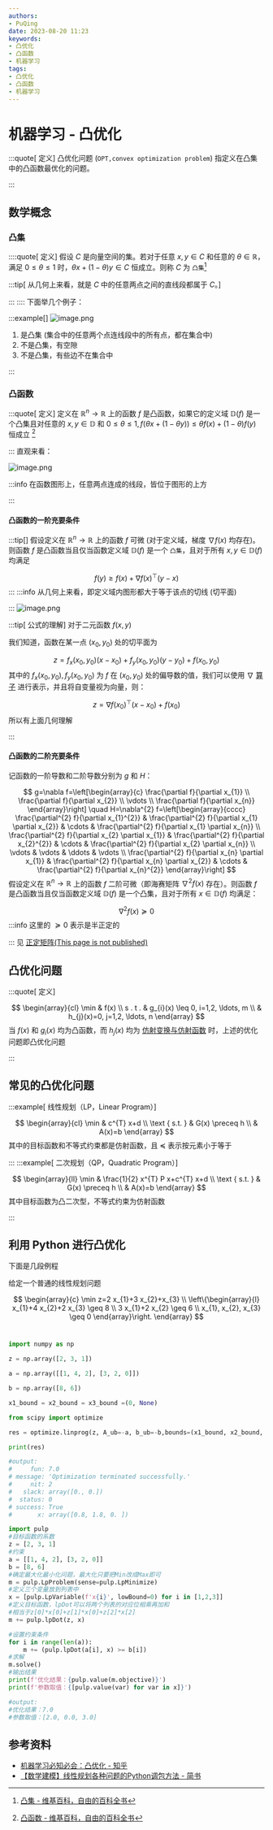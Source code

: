 ```yaml
---
authors:
- PuQing
date: 2023-08-20 11:23
keywords:
- 凸优化
- 凸函数
- 机器学习
tags:
- 凸优化
- 凸函数
- 机器学习
---
```

# 机器学习 - 凸优化

:::quote[ 定义]
凸优化问题 (`OPT,convex optimization problem`) 指定义在凸集中的凸函数最优化的问题。

:::
## 数学概念

### 凸集

::::quote[ 定义]
假设 $C$ 是向量空间的集。若对于任意 $x,y\in C$ 和任意的 $\theta\in \mathbb{R}$，满足 $0\le \theta \le 1$ 时，$\theta x+(1-\theta)y \in C$ 恒成立。则称 $C$ 为 `凸集`[^1]


<!--truncate-->
:::tip[ 从几何上来看，就是 $C$ 中的任意两点之间的直线段都属于 $C$。]

:::
::::
下面举几个例子：

:::example[]
![image.png](https://images.puqing.work/2023/08/22/64e4d721aec91.png)

1. 是凸集 (集合中的任意两个点连线段中的所有点，都在集合中)
2. 不是凸集，有空隙
3. 不是凸集，有些边不在集合中

:::
### 凸函数

:::quote[ 定义]
定义在 $\mathbb{R}^n \to \mathbb{R}$ 上的函数 $f$ 是凸函数，如果它的定义域 $\mathbb{D}(f)$ 是一个凸集且对任意的 $x,y \in \mathbb{D}$ 和 $0\le \theta \le 1, f(\theta x+(1-\theta y))\le \theta f(x)+(1-\theta)f(y)$ 恒成立 [^2]

:::
直观来看：

![image.png](https://images.puqing.work/2023/08/23/64e581b312fe9.png)

:::info
在函数图形上，任意两点连成的线段，皆位于图形的上方


:::
#### 凸函数的一阶充要条件

:::tip[]
假设定义在 $\mathbb{R}^n \to \mathbb{R}$ 上的函数 $f$ 可微 (对于定义域，梯度 $\nabla f(x)$ 均存在)。则函数 $f$ 是凸函数当且仅当函数定义域 $\mathbb{D}(f)$ 是一个 `凸集`，且对于所有 $x,y\in \mathbb{D}(f)$ 均满足

$$
f(y)\ge f(x) + \nabla f(x)^\top(y-x)
$$
:::
:::info
从几何上来看，即定义域内图形都大于等于该点的切线 (切平面)


:::
![image.png](https://images.puqing.work/2023/08/23/64e5b78414e3d.png)

:::tip[ 公式的理解]
对于二元函数 $f(x,y)$

我们知道，函数在某一点 $(x_{0},y_{0})$ 处的切平面为

$$
z=f_{x}(x_{0},y_{0})(x-x_{0})+f_{y}(x_{0},y_{0})(y-y_{0}) + f(x_{0},y_{0})
$$
其中的 $f_{x}(x_{0},y_{0}),f_{y}(x_{0},y_{0})$ 为 $f$ 在 $(x_{0},y_{0})$ 处的偏导数的值，我们可以使用 $\nabla$ [算子](./7edbed51) 进行表示，并且将自变量视为向量，则：

$$
z = \nabla f(x_{0})^\top(x-x_{0})+f(x_{0})
$$
所以有上面几何理解

:::
#### 凸函数的二阶充要条件

记函数的一阶导数和二阶导数分别为 $g$ 和 $H$：

$$
g=\nabla f=\left[\begin{array}{c}
\frac{\partial f}{\partial x_{1}} \\
\frac{\partial f}{\partial x_{2}} \\
\vdots \\
\frac{\partial f}{\partial x_{n}}
\end{array}\right] \quad H=\nabla^{2} f=\left[\begin{array}{cccc}
\frac{\partial^{2} f}{\partial x_{1}^{2}} & \frac{\partial^{2} f}{\partial x_{1} \partial x_{2}} & \cdots & \frac{\partial^{2} f}{\partial x_{1} \partial x_{n}} \\
\frac{\partial^{2} f}{\partial x_{2} \partial x_{1}} & \frac{\partial^{2} f}{\partial x_{2}^{2}} & \cdots & \frac{\partial^{2} f}{\partial x_{2} \partial x_{n}} \\
\vdots & \vdots & \ddots & \vdots \\
\frac{\partial^{2} f}{\partial x_{n} \partial x_{1}} & \frac{\partial^{2} f}{\partial x_{n} \partial x_{2}} & \cdots & \frac{\partial^{2} f}{\partial x_{n}^{2}}
\end{array}\right]
$$
假设定义在 $\mathbb{R}^n \to \mathbb{R}$ 上的函数 $f$ 二阶可微（即海赛矩阵 $\nabla^2f(x)$ 存在）。则函数 $f$ 是凸函数当且仅当函数定义域 $\mathbb{D}(f)$ 是一个凸集，且对于所有 $x \in \mathbb{D}(f)$ 均满足：

$$
\nabla^2f(x)\succeq 0
$$
:::info
这里的 $\succeq 0$ 表示是半正定的


:::
见 [正定矩阵(This page is not published)](./404)

## 凸优化问题

:::quote[ 定义]

$$
\begin{array}{cl}
\min & f(x) \\
s . t . & g_{i}(x) \leq 0, i=1,2, \ldots, m \\
& h_{j}(x)=0, j=1,2, \ldots, n
\end{array}
$$
当 $f(x)$ 和 $g_{i}(x)$ 均为凸函数，而 $h_{j}(x)$ 均为 [仿射变换与仿射函数](./bbfe1702) 时，上述的优化问题即凸优化问题

:::
## 常见的凸优化问题

:::example[ 线性规划（LP，Linear Program）]

$$
\begin{array}{cl}
\min & c^{T} x+d \\
\text { s.t. } & G(x) \preceq h \\
& A(x)=b
\end{array}
$$
其中的目标函数和不等式约束都是仿射函数，且 $\preceq$ 表示按元素小于等于

:::
:::example[ 二次规划（QP，Quadratic Program）]

$$
\begin{array}{ll}
\min & \frac{1}{2} x^{T} P x+c^{T} x+d \\
\text { s.t. } & G(x) \preceq h \\
& A(x)=b
\end{array}
$$
其中目标函数为凸二次型，不等式约束为仿射函数

:::
## 利用 Python 进行凸优化

下面是几段例程

给定一个普通的线性规划问题

$$
\begin{array}{c}
\min z=2 x_{1}+3 x_{2}+x_{3} \\
\left\{\begin{array}{l}
x_{1}+4 x_{2}+2 x_{3} \geq 8 \\
3 x_{1}+2 x_{2} \geq 6 \\
x_{1}, x_{2}, x_{3} \geq 0
\end{array}\right.
\end{array}
$$
<Tabs>  
<TabItem value="scipy" label="Scipy">  


```python
import numpy as np

z = np.array([2, 3, 1])

a = np.array([[1, 4, 2], [3, 2, 0]])

b = np.array([8, 6])

x1_bound = x2_bound = x3_bound =(0, None)

from scipy import optimize

res = optimize.linprog(z, A_ub=-a, b_ub=-b,bounds=(x1_bound, x2_bound, x3_bound))

print(res)

#output:
#     fun: 7.0
# message: 'Optimization terminated successfully.'
#     nit: 2
#   slack: array([0., 0.])
#  status: 0
# success: True
#       x: array([0.8, 1.8, 0. ])
```

</TabItem>  
<TabItem value="pulp" label="pulp">  


```python
import pulp
#目标函数的系数
z = [2, 3, 1]
#约束
a = [[1, 4, 2], [3, 2, 0]]
b = [8, 6]
#确定最大化最小化问题，最大化只要把Min改成Max即可
m = pulp.LpProblem(sense=pulp.LpMinimize)
#定义三个变量放到列表中
x = [pulp.LpVariable(f'x{i}', lowBound=0) for i in [1,2,3]]
#定义目标函数，lpDot可以将两个列表的对应位相乘再加和
#相当于z[0]*x[0]+z[1]*x[0]+z[2]*x[2]
m += pulp.lpDot(z, x)

#设置约束条件
for i in range(len(a)):
    m += (pulp.lpDot(a[i], x) >= b[i])
#求解
m.solve()
#输出结果
print(f'优化结果：{pulp.value(m.objective)}')
print(f'参数取值：{[pulp.value(var) for var in x]}')

#output:
#优化结果：7.0
#参数取值：[2.0, 0.0, 3.0]
```

</TabItem>   
</Tabs>


## 参考资料

- [机器学习必知必会：凸优化 - 知乎](https://zhuanlan.zhihu.com/p/85408804)
- [【数学建模】线性规划各种问题的Python调包方法 - 简书](https://www.jianshu.com/p/9be417cbfebb)

[^1]:[凸集 - 维基百科，自由的百科全书](https://zh.wikipedia.org/wiki/%E5%87%B8%E9%9B%86)
[^2]:[凸函数 - 维基百科，自由的百科全书](https://zh.wikipedia.org/wiki/%E5%87%B8%E5%87%BD%E6%95%B0)
